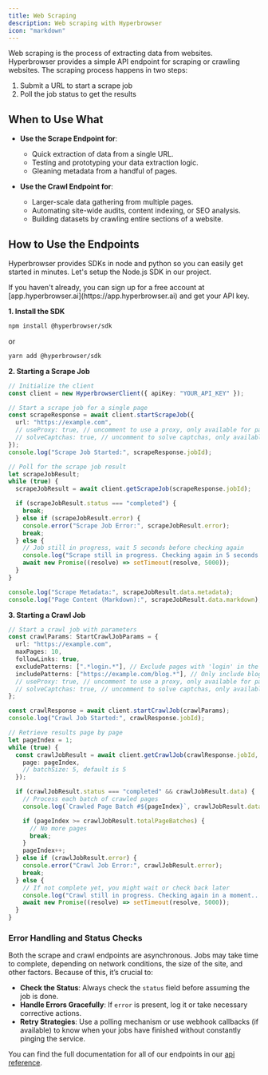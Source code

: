 ```yaml
---
title: Web Scraping
description: Web scraping with Hyperbrowser
icon: "markdown"
---
```


Web scraping is the process of extracting data from websites. Hyperbrowser provides a simple API endpoint for scraping or crawling websites. The scraping process happens in two steps:

1. Submit a URL to start a scrape job
2. Poll the job status to get the results

## When to Use What

- **Use the Scrape Endpoint for**:

  - Quick extraction of data from a single URL.
  - Testing and prototyping your data extraction logic.
  - Gleaning metadata from a handful of pages.

- **Use the Crawl Endpoint for**:
  - Larger-scale data gathering from multiple pages.
  - Automating site-wide audits, content indexing, or SEO analysis.
  - Building datasets by crawling entire sections of a website.

## How to Use the Endpoints

Hyperbrowser provides SDKs in node and python so you can easily get started in minutes. Let's setup the Node.js SDK in our project.

<Note>
  If you haven't already, you can sign up for a free account at
  [app.hyperbrowser.ai](https://app.hyperbrowser.ai) and get your API key.
</Note>

**1. Install the SDK**

```bash
npm install @hyperbrowser/sdk
```

or

```bash
yarn add @hyperbrowser/sdk
```

**2. Starting a Scrape Job**

```typescript
// Initialize the client
const client = new HyperbrowserClient({ apiKey: "YOUR_API_KEY" });

// Start a scrape job for a single page
const scrapeResponse = await client.startScrapeJob({
  url: "https://example.com",
  // useProxy: true, // uncomment to use a proxy, only available for paid plans
  // solveCaptchas: true, // uncomment to solve captchas, only available for paid plans
});
console.log("Scrape Job Started:", scrapeResponse.jobId);

// Poll for the scrape job result
let scrapeJobResult;
while (true) {
  scrapeJobResult = await client.getScrapeJob(scrapeResponse.jobId);

  if (scrapeJobResult.status === "completed") {
    break;
  } else if (scrapeJobResult.error) {
    console.error("Scrape Job Error:", scrapeJobResult.error);
    break;
  } else {
    // Job still in progress, wait 5 seconds before checking again
    console.log("Scrape still in progress. Checking again in 5 seconds...");
    await new Promise((resolve) => setTimeout(resolve, 5000));
  }
}

console.log("Scrape Metadata:", scrapeJobResult.data.metadata);
console.log("Page Content (Markdown):", scrapeJobResult.data.markdown);
```

**3. Starting a Crawl Job**

```typescript
// Start a crawl job with parameters
const crawlParams: StartCrawlJobParams = {
  url: "https://example.com",
  maxPages: 10,
  followLinks: true,
  excludePatterns: [".*login.*"], // Exclude pages with 'login' in the URL
  includePatterns: ["https://example.com/blog.*"], // Only include blog pages
  // useProxy: true, // uncomment to use a proxy, only available for paid plans
  // solveCaptchas: true, // uncomment to solve captchas, only available for paid plans
};

const crawlResponse = await client.startCrawlJob(crawlParams);
console.log("Crawl Job Started:", crawlResponse.jobId);

// Retrieve results page by page
let pageIndex = 1;
while (true) {
  const crawlJobResult = await client.getCrawlJob(crawlResponse.jobId, {
    page: pageIndex,
    // batchSize: 5, default is 5
  });

  if (crawlJobResult.status === "completed" && crawlJobResult.data) {
    // Process each batch of crawled pages
    console.log(`Crawled Page Batch #${pageIndex}`, crawlJobResult.data);

    if (pageIndex >= crawlJobResult.totalPageBatches) {
      // No more pages
      break;
    }
    pageIndex++;
  } else if (crawlJobResult.error) {
    console.error("Crawl Job Error:", crawlJobResult.error);
    break;
  } else {
    // If not complete yet, you might wait or check back later
    console.log("Crawl still in progress. Checking again in a moment...");
    await new Promise((resolve) => setTimeout(resolve, 5000));
  }
}
```

### Error Handling and Status Checks

Both the scrape and crawl endpoints are asynchronous. Jobs may take time to complete, depending on network conditions, the size of the site, and other factors. Because of this, it’s crucial to:

- **Check the Status**: Always check the `status` field before assuming the job is done.
- **Handle Errors Gracefully**: If `error` is present, log it or take necessary corrective actions.
- **Retry Strategies**: Use a polling mechanism or use webhook callbacks (if available) to know when your jobs have finished without constantly pinging the service.

You can find the full documentation for all of our endpoints in our [api reference](/api-reference).
